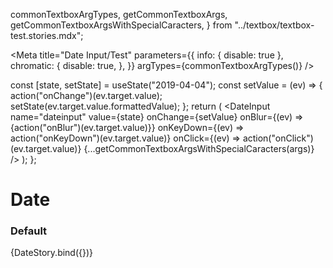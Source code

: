 
  commonTextboxArgTypes,
  getCommonTextboxArgs,
  getCommonTextboxArgsWithSpecialCaracters,
} from "../textbox/textbox-test.stories.mdx";

<Meta
  title="Date Input/Test"
  parameters={{
    info: { disable: true },
    chromatic: {
      disable: true,
    },
  }}
  argTypes={commonTextboxArgTypes()}
/>

  const [state, setState] = useState("2019-04-04");
  const setValue = (ev) => {
    action("onChange")(ev.target.value);
    setState(ev.target.value.formattedValue);
  };
  return (
    <DateInput
      name="dateinput"
      value={state}
      onChange={setValue}
      onBlur={(ev) => {action("onBlur")(ev.target.value)}}
      onKeyDown={(ev) => action("onKeyDown")(ev.target.value)}
      onClick={(ev) => action("onClick")(ev.target.value)}
      {...getCommonTextboxArgsWithSpecialCaracters(args)}
    />
  );
};

# Date

### Default

<Canvas>
  <Story
    name="default"
    args={{
      minDate: "",
      maxDate: "",
      allowEmptyValue: false,
      mt: 0,
      ...getCommonTextboxArgs(),
    }}
  >
    {DateStory.bind({})}
  </Story>
</Canvas>
